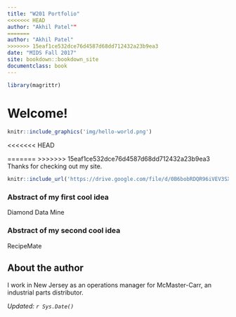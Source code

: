 ```yaml
---
title: "W201 Portfolio"
<<<<<<< HEAD
author: "Akhil Patel""
=======
author: "Akhil Patel"
>>>>>>> 15eaf1ce532dce76d4587d68dd712432a23b9ea3
date: "MIDS Fall 2017"
site: bookdown::bookdown_site
documentclass: book
---
```


<!-- This won't be displayed but it will initialize your R session. Add any R libraries you need here. -->
```r
library(magrittr)
```


# Welcome!

<!-- You can include images saved within your repo... -->
```r
knitr::include_graphics('img/hello-world.png')
```
<<<<<<< HEAD

=======
>>>>>>> 15eaf1ce532dce76d4587d68dd712432a23b9ea3
Thanks for checking out my site.

<!-- Below this line is just examples of how you can embed video from Google Drive. First you have to enable sharing, then just get the object ID which is that long string between d/ and /preview and will also be appended to any sharing link you generate for your video. -->
<p>
```r
knitr::include_url('https://drive.google.com/file/d/0B6bobRDQR96iVEV3SXJJal9CczQ/preview')
```

### Abstract of my first cool idea

Diamond Data Mine

### Abstract of my second cool idea

RecipeMate

## About the author

I work in New Jersey as an operations manager for McMaster-Carr, an industrial parts distributor.

*Updated: `r Sys.Date()`*
